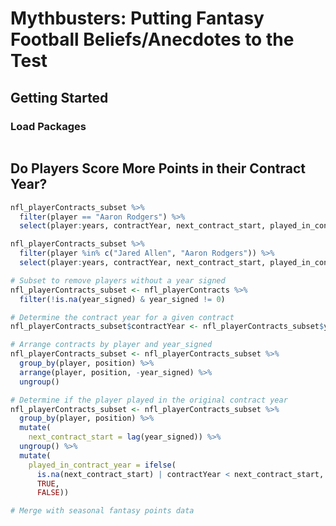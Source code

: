 # Mythbusters: Putting Fantasy Football Beliefs/Anecdotes to the Test {#sec-mythbusters}

## Getting Started {#sec-mythbustersGettingStarted}

### Load Packages {#sec-mythbustersLoadPackages}

```r

```

## Do Players Score More Points in their Contract Year? {#sec-contractYear}

```r
nfl_playerContracts_subset %>% 
  filter(player == "Aaron Rodgers") %>% 
  select(player:years, contractYear, next_contract_start, played_in_contract_year)

nfl_playerContracts_subset %>% 
  filter(player %in% c("Jared Allen", "Aaron Rodgers")) %>% 
  select(player:years, contractYear, next_contract_start, played_in_contract_year)

# Subset to remove players without a year signed
nfl_playerContracts_subset <- nfl_playerContracts %>% 
  filter(!is.na(year_signed) & year_signed != 0)

# Determine the contract year for a given contract
nfl_playerContracts_subset$contractYear <- nfl_playerContracts_subset$year_signed + nfl_playerContracts_subset$years - 1

# Arrange contracts by player and year_signed
nfl_playerContracts_subset <- nfl_playerContracts_subset %>%
  group_by(player, position) %>% 
  arrange(player, position, -year_signed) %>% 
  ungroup()

# Determine if the player played in the original contract year
nfl_playerContracts_subset <- nfl_playerContracts_subset %>%
  group_by(player, position) %>%
  mutate(
    next_contract_start = lag(year_signed)) %>%
  ungroup() %>%
  mutate(
    played_in_contract_year = ifelse(
      is.na(next_contract_start) | contractYear < next_contract_start,
      TRUE,
      FALSE))

# Merge with seasonal fantasy points data
```
